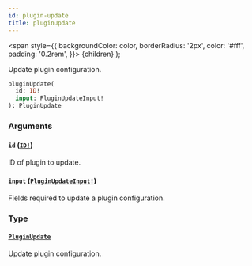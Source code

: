 ```yaml
---
id: plugin-update
title: pluginUpdate
---
```


<span
style={{
      backgroundColor: color,
      borderRadius: '2px',
      color: '#fff',
      padding: '0.2rem',
    }}>
{children}
</span>
);

Update plugin configuration.

```graphql
pluginUpdate(
  id: ID!
  input: PluginUpdateInput!
): PluginUpdate

```

### Arguments

#### `id` ([`ID!`](/api-reference/scalars/id.mdx))

ID of plugin to update.

#### `input` ([`PluginUpdateInput!`](/api-reference/inputs/plugin-update-input.mdx))

Fields required to update a plugin configuration.

### Type

#### [`PluginUpdate`](/api-reference/objects/plugin-update.mdx)

Update plugin configuration.
